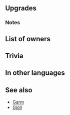 {{Weapon Infobox
|tagid=SID_グラドの戦斧
|weaponType=Axe
|weaponName=Grado Poleax
|might=16
|range=1
|effect=Accelerates Special trigger (cooldown count-1).
|cooldown=-1
|cost=400
|exclusive=1
|userVersion1=Weapon
|userVersion2=Gleam
|statModifiers=0,16,0,0,0
|required=-
|refinePaths=default
|refineSP=400
|refineMedals=500
|refineDews=200
|effectSkill1=If a bonus granted by a skill like Rally or Hone and/or 1 extra space of movement granted by a skill like Armor March or Armored Boots is active, grants Spd/Def+5 during combat.
|iconSkill1=Grado Poleax W.png
|tagidExtraSkill1=強
|properties=
}}
==Upgrades==
{{Weapon Upgrade List}}
===Notes===
{{Temporary buffs}}
{{EffectfromBonusesMobility|target=unit|temporary buffs}}
==List of owners==
{{Skill Hero List}}
==Trivia==
{{Rsn|戦闘強化R被強化|Combat Bonuses R Recieved Bonuses}}
==In other languages==
{{OtherLanguages
|japanese=グラドの戦斧
|german=Grado-Stabaxt
|spanishEU=Alabarda Grado
|spanishLA=Alabarda Grado
|french=Merlin de Grado
|italian=Alabarda di Graze
|chineseTW=格拉多的戰斧
|portuguese=Alabarda Grado
}}
==See also==
* [[Garm]]
* [[Gjöll]]
{{Weapons Navbox}}